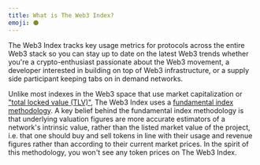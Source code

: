 ```yaml
---
title: What is The Web3 Index?
emoji: ⚫️
---
```


The Web3 Index tracks key usage metrics for protocols across the entire Web3 stack so you can stay up to date on the latest Web3 trends whether you're a crypto-enthusiast passionate about the Web3 movement, a developer interested in building on top of Web3 infrastructure, or a supply side participant keeping tabs on in demand networks.

Unlike most indexes in the Web3 space that use market capitalization or ["total locked value (TLV)"](https://messari.io/article/how-to-interpret-total-value-locked-tvl-in-defi), The Web3 Index uses a [fundamental index methodology](https://en.wikipedia.org/wiki/Fundamentally_based_indexes). A key belief behind the fundamental index methodology is that underlying valuation figures are more accurate estimators of a network's intrinsic value, rather than the listed market value of the project, i.e. that one should buy and sell tokens in line with their usage and revenue figures rather than according to their current market prices. In the spirit of this methodology, you won't see any token prices on The Web3 Index.
